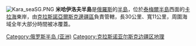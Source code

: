 [[Image:Kara_seaSG.PNG|thumb]]
'''米哈伊洛夫半島'''是[[俄羅斯|俄羅斯]]的[[半島|半島]]，位於[[泰梅爾半島|泰梅爾半島]]西面的[[卡拉海|卡拉海]]東岸，由[[克拉斯諾亞爾斯克邊疆區|克拉斯諾亞爾斯克邊疆區]]負責管轄，長30公里、寬11公里，周圍海域全年大部分時間被冰覆蓋。

{{coord|75|5|N|87|15|E|source:ruwiki_region:RU_type:landmark|format=dms|display=title}}
{{Russia-geo-stub}}
[[Category:俄罗斯半岛_(亚洲)|Category:俄罗斯半岛 (亚洲)]]
[[Category:克拉斯诺亚尔斯克边疆区地理|Category:克拉斯诺亚尔斯克边疆区地理]]